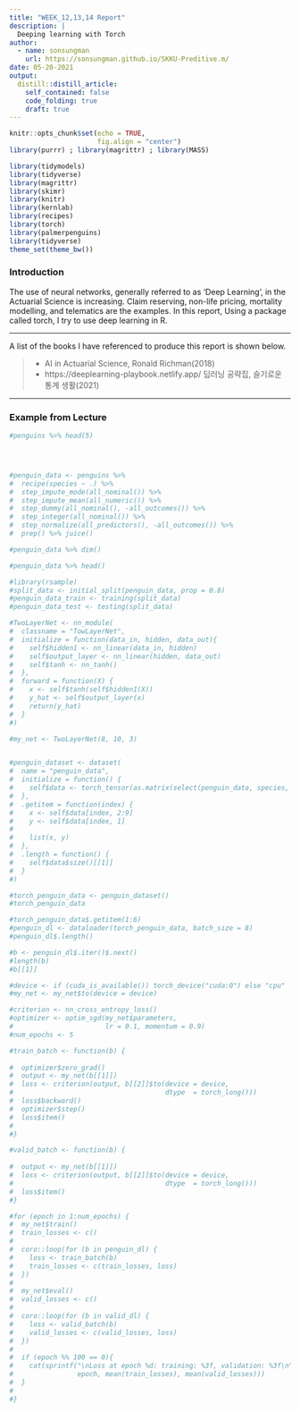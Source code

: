 ```yaml
---
title: "WEEK_12,13,14 Report"
description: |
  Deeping learning with Torch
author:
  - name: sonsungman
    url: https://sonsungman.github.io/SKKU-Preditive.m/
date: 05-20-2021
output:
  distill::distill_article:
    self_contained: false
    code_folding: true
    draft: true
---
```


```r
knitr::opts_chunk$set(echo = TRUE,
                      fig.align = "center")
library(purrr) ; library(magrittr) ; library(MASS)
```

```r
library(tidymodels)
library(tidyverse)
library(magrittr)
library(skimr)
library(knitr)
library(kernlab)
library(recipes)
library(torch)
library(palmerpenguins)
library(tidyverse)
theme_set(theme_bw())
```

### Introduction

The use of neural networks, generally referred to as 'Deep Learning', in the Actuarial Science is increasing.
Claim reserving, non-life pricing, mortality modelling, and telematics are the examples. In this report, Using a package called torch, I try to use deep learning in R.

***

A list of the books I have referenced to produce this report is shown below.

> -  AI in Actuarial Science, Ronald Richman(2018)
> -  https://deeplearning-playbook.netlify.app/ 딥러닝 공략집, 슬기로운 통계 생활(2021)


***

### Example from Lecture

```r

#penguins %>% head(5)




#penguin_data <- penguins %>% 
#  recipe(species ~ .) %>%
#  step_impute_mode(all_nominal()) %>% 
#  step_impute_mean(all_numeric()) %>% 
#  step_dummy(all_nominal(), -all_outcomes()) %>% 
#  step_integer(all_nominal()) %>% 
#  step_normalize(all_predictors(), -all_outcomes()) %>% 
#  prep() %>% juice()

#penguin_data %>% dim()

#penguin_data %>% head()

#library(rsample)
#split_data <- initial_split(penguin_data, prop = 0.8) 
#penguin_data_train <- training(split_data)
#penguin_data_test <- testing(split_data)

#TwoLayerNet <- nn_module(
#  classname = "TowLayerNet",
#  initialize = function(data_in, hidden, data_out){
#    self$hidden1 <- nn_linear(data_in, hidden)
#    self$output_layer <- nn_linear(hidden, data_out)
#    self$tanh <- nn_tanh()
#  },
#  forward = function(X) {
#    x <- self$tanh(self$hidden1(X))
#    y_hat <- self$output_layer(x)
#    return(y_hat)
#  }
#)

#my_net <- TwoLayerNet(8, 10, 3)


#penguin_dataset <- dataset(
#  name = "penguin_data",
#  initialize = function() {
#    self$data <- torch_tensor(as.matrix(select(penguin_data, species, #everything())))
#  },
#  .getitem = function(index) {
#    x <- self$data[index, 2:9]
#    y <- self$data[index, 1]
#    
#    list(x, y)
#  },
#  .length = function() {
#    self$data$size()[[1]]
#  }
#)

#torch_penguin_data <- penguin_dataset()
#torch_penguin_data

#torch_penguin_data$.getitem(1:6)
#penguin_dl <- dataloader(torch_penguin_data, batch_size = 8)
#penguin_dl$.length()

#b <- penguin_dl$.iter()$.next()
#length(b)
#b[[1]]

#device <- if (cuda_is_available()) torch_device("cuda:0") else "cpu"
#my_net <- my_net$to(device = device)

#criterion <- nn_cross_entropy_loss()
#optimizer <- optim_sgd(my_net$parameters, 
#                       lr = 0.1, momentum = 0.9)
#num_epochs <- 5

#train_batch <- function(b) {
  
#  optimizer$zero_grad()
#  output <- my_net(b[[1]])
#  loss <- criterion(output, b[[2]]$to(device = device,
#                                      dtype  = torch_long()))
#  loss$backward()
#  optimizer$step()
#  loss$item()
#  
#}

#valid_batch <- function(b) {
  
#  output <- my_net(b[[1]])
#  loss <- criterion(output, b[[2]]$to(device = device, 
#                                      dtype  = torch_long()))
#  loss$item()
#}

#for (epoch in 1:num_epochs) {
#  my_net$train()
#  train_losses <- c()  
#  
#  coro::loop(for (b in penguin_dl) {
#    loss <- train_batch(b)
#    train_losses <- c(train_losses, loss)
#  })
#  
#  my_net$eval()
#  valid_losses <- c()
#  
#  coro::loop(for (b in valid_dl) {
#    loss <- valid_batch(b)
#    valid_losses <- c(valid_losses, loss)
#  })
#  
#  if (epoch %% 100 == 0){
#    cat(sprintf("\nLoss at epoch %d: training: %3f, validation: %3f\n",
#                epoch, mean(train_losses), mean(valid_losses)))
#  }
#  
#}

```

